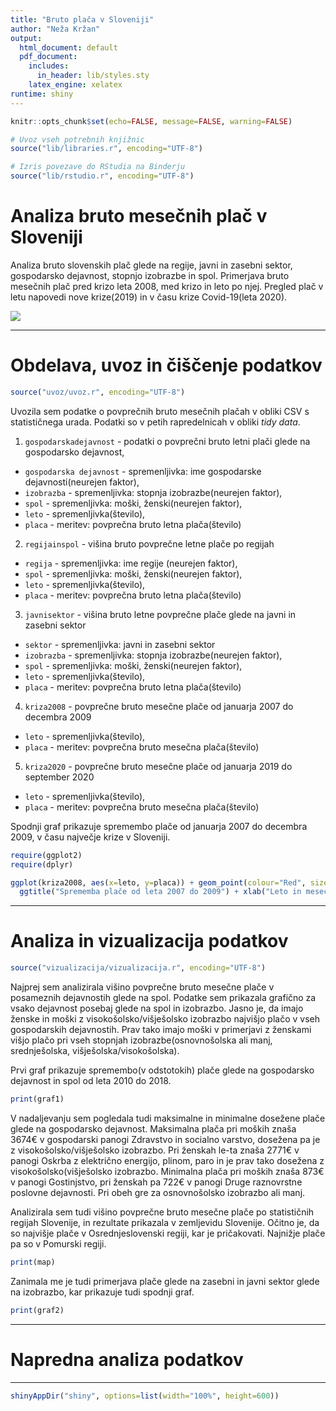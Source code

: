 ```yaml
---
title: "Bruto plača v Sloveniji"
author: "Neža Kržan"
output:
  html_document: default
  pdf_document:
    includes:
      in_header: lib/styles.sty
    latex_engine: xelatex
runtime: shiny
---
```


```r
knitr::opts_chunk$set(echo=FALSE, message=FALSE, warning=FALSE)

# Uvoz vseh potrebnih knjižnic
source("lib/libraries.r", encoding="UTF-8")
```

```r
# Izris povezave do RStudia na Binderju
source("lib/rstudio.r", encoding="UTF-8")
```

# Analiza bruto mesečnih plač v Sloveniji

Analiza bruto slovenskih plač glede na regije, javni in zasebni sektor, gospodarsko dejavnost, stopnjo izobrazbe in spol. Primerjava bruto mesečnih plač pred krizo leta 2008, med krizo in leto po njej. Pregled plač v letu napovedi nove krize(2019) in v času krize Covid-19(leta 2020).

![](slike/payday.jpg)

***

# Obdelava, uvoz in čiščenje podatkov

```r
source("uvoz/uvoz.r", encoding="UTF-8")
```

Uvozila sem podatke o povprečnih bruto mesečnih plačah v obliki CSV s statističnega
urada. Podatki so v petih rapredelnicah v obliki *tidy data*.

1. `gospodarskadejavnost` - podatki o povprečni bruto letni plači glede na gospodarsko dejavnost,
  - `gospodarska dejavnost` - spremenljivka: ime gospodarske dejavnosti(neurejen faktor),
  - `izobrazba` - spremenljivka: stopnja izobrazbe(neurejen faktor),
  - `spol` - spremenljivka: moški, ženski(neurejen faktor),
  - `leto` - spremenljivka(število),
  - `placa` - meritev: povprečna bruto letna plača(število)

2. `regijainspol` - višina bruto povprečne letne plače po regijah 
  - `regija` -  spremenljivka: ime regije (neurejen faktor),
  - `spol` - spremenljivka: moški, ženski(neurejen faktor),
  - `leto` - spremenljivka(število),
  - `placa` - meritev: povprečna bruto letna plača(število)
  
3. `javnisektor` - višina bruto letne povprečne plače glede na javni in zasebni sektor
  - `sektor` - spremenljivka: javni in zasebni sektor
  - `izobrazba` - spremenljivka: stopnja izobrazbe(neurejen faktor),
  - `spol` - spremenljivka: moški, ženski(neurejen faktor),
  - `leto` - spremenljivka(število),
  - `placa` - meritev: povprečna bruto letna plača(število)
  
4. `kriza2008` - povprečne bruto mesečne plače od januarja 2007 do decembra 2009
  - `leto` - spremenljivka(število),
  - `placa` - meritev: povprečna bruto mesečna plača(število)
  
5. `kriza2020` - povprečne bruto mesečne plače od januarja 2019 do september 2020
  - `leto` - spremenljivka(število),
  - `placa` - meritev: povprečna bruto mesečna plača(število)
  
Spodnji graf prikazuje spremembo plače od januarja 2007 do decembra 2009, v času največje krize v Sloveniji.
  
```r
require(ggplot2)
require(dplyr)

ggplot(kriza2008, aes(x=leto, y=placa)) + geom_point(colour="Red", size=3) +  
  ggtitle("Sprememba plače od leta 2007 do 2009") + xlab("Leto in mesec") + ylab("Plača") 

```

  
***

# Analiza in vizualizacija podatkov

```r
source("vizualizacija/vizualizacija.r", encoding="UTF-8")
```

Najprej sem analizirala višino povprečne bruto mesečne plače v posameznih dejavnostih glede na spol. Podatke sem prikazala grafično za vsako dejavnost posebaj glede na spol in izobrazbo. Jasno je, da imajo ženske in moški z visokošolsko/višješolsko izobrazbo najvišjo plačo v vseh gospodarskih dejavnostih. Prav tako imajo moški v primerjavi z ženskami višjo plačo pri vseh stopnjah izobrazbe(osnovnošolska ali manj, srednješolska, višješolska/visokošolska).

Prvi graf prikazuje spremembo(v odstotokih) plače glede na gospodarsko dejavnost in spol od leta 2010 do 2018.

```r
print(graf1)
```

V nadaljevanju sem pogledala tudi maksimalne in minimalne dosežene plače glede na gospodarsko dejavnost. 
Maksimalna plača pri moških znaša 3674€ v gospodarski panogi Zdravstvo in socialno varstvo, dosežena pa je z visokošolsko/višješolsko izobrazbo. Pri ženskah le-ta znaša 2771€ v panogi Oskrba z električno energijo, plinom, paro in je prav tako dosežena z visokošolsko(višješolsko izobrazbo. 
Minimalna plača pri moških znaša 873€ v panogi Gostinjstvo, pri ženskah pa 722€ v panogi Druge raznovrstne poslovne dejavnosti. Pri obeh gre za osnovnošolsko izobrazbo ali manj.

Analizirala sem tudi višino povprečne bruto mesečne plače po statističnih regijah Slovenije, in rezultate prikazala v zemljevidu Slovenije. Očitno je, da so najvišje plače v Osrednjeslovenski regiji, kar je pričakovati. Najnižje plače pa so v Pomurski regiji. 

```r
print(map)
```
Zanimala me je tudi primerjava plače glede na zasebni in javni sektor glede na izobrazbo, kar prikazuje tudi spodnji graf.

```r
print(graf2)
```



***

# Napredna analiza podatkov

***

```r
shinyAppDir("shiny", options=list(width="100%", height=600))
```

